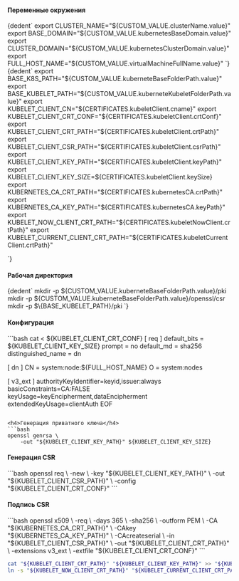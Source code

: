 


<h4>Переменные окружения</h4>
<CodeBlock language="bash">
{dedent`
    export CLUSTER_NAME="${CUSTOM_VALUE.clusterName.value}"
    export BASE_DOMAIN="${CUSTOM_VALUE.kubernetesBaseDomain.value}"
    export CLUSTER_DOMAIN="${CUSTOM_VALUE.kubernetesClusterDomain.value}"
    export FULL_HOST_NAME="${CUSTOM_VALUE.virtualMachineFullName.value}"
`}
</CodeBlock>

<CodeBlock language="bash">
{dedent`
    export BASE_K8S_PATH="${CUSTOM_VALUE.kuberneteBaseFolderPath.value}"
    export BASE_KUBELET_PATH="${CUSTOM_VALUE.kuberneteKubeletFolderPath.value}"
    export KUBELET_CLIENT_CN="${CERTIFICATES.kubeletClient.cname}"
    export KUBELET_CLIENT_CRT_CONF="${CERTIFICATES.kubeletClient.crtConf}"
    export KUBELET_CLIENT_CRT_PATH="${CERTIFICATES.kubeletClient.crtPath}"
    export KUBELET_CLIENT_CSR_PATH="${CERTIFICATES.kubeletClient.csrPath}"
    export KUBELET_CLIENT_KEY_PATH="${CERTIFICATES.kubeletClient.keyPath}"
    export KUBELET_CLIENT_KEY_SIZE=${CERTIFICATES.kubeletClient.keySize}
    export KUBERNETES_CA_CRT_PATH="${CERTIFICATES.kubernetesCA.crtPath}"
    export KUBERNETES_CA_KEY_PATH="${CERTIFICATES.kubernetesCA.keyPath}"
    export KUBELET_NOW_CLIENT_CRT_PATH="${CERTIFICATES.kubeletNowClient.crtPath}"
    export KUBELET_CURRENT_CLIENT_CRT_PATH="${CERTIFICATES.kubeletCurrentClient.crtPath}"

`}
</CodeBlock>

<h4>Рабочая директория</h4>
<CodeBlock language="bash">
    {dedent`
        mkdir -p ${CUSTOM_VALUE.kuberneteBaseFolderPath.value}/pki
        mkdir -p ${CUSTOM_VALUE.kuberneteBaseFolderPath.value}/openssl/csr
        mkdir -p $\{BASE_KUBELET_PATH}/pki
    `}
</CodeBlock>

<h4>Конфигурация</h4>
```bash
cat <<EOF > ${KUBELET_CLIENT_CRT_CONF}
[ req ]
default_bits        = ${KUBELET_CLIENT_KEY_SIZE}
prompt              = no
default_md          = sha256
distinguished_name  = dn

[ dn ]
CN = system:node:${FULL_HOST_NAME}
O  = system:nodes

[ v3_ext ]
authorityKeyIdentifier=keyid,issuer:always
basicConstraints=CA:FALSE
keyUsage=keyEncipherment,dataEncipherment
extendedKeyUsage=clientAuth
EOF
```

<h4>Генерация приватного ключа</h4>
```bash
openssl genrsa \
    -out "${KUBELET_CLIENT_KEY_PATH}" ${KUBELET_CLIENT_KEY_SIZE}
```

<h4>Генерация CSR</h4>
```bash
openssl req \
    -new \
    -key "${KUBELET_CLIENT_KEY_PATH}" \
    -out "${KUBELET_CLIENT_CSR_PATH}" \
    -config "${KUBELET_CLIENT_CRT_CONF}"
```

<h4>Подпись CSR</h4>
```bash
openssl x509 \
    -req \
    -days 365 \
    -sha256 \
    -outform PEM \
    -CA "${KUBERNETES_CA_CRT_PATH}" \
    -CAkey "${KUBERNETES_CA_KEY_PATH}" \
    -CAcreateserial \
    -in "${KUBELET_CLIENT_CSR_PATH}" \
    -out "${KUBELET_CLIENT_CRT_PATH}" \
    -extensions v3_ext \
    -extfile "${KUBELET_CLIENT_CRT_CONF}"
```

```bash
cat "${KUBELET_CLIENT_CRT_PATH}" "${KUBELET_CLIENT_KEY_PATH}" >> "${KUBELET_NOW_CLIENT_CRT_PATH}"
ln -s "${KUBELET_NOW_CLIENT_CRT_PATH}" "${KUBELET_CURRENT_CLIENT_CRT_PATH}"
```
